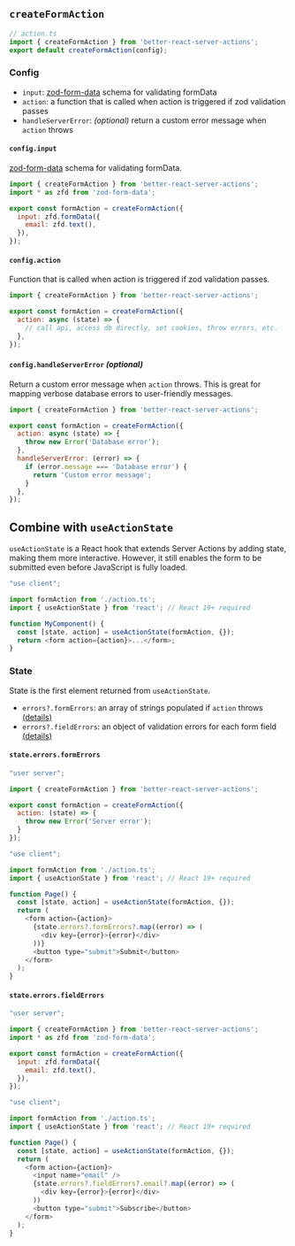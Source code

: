 ## `createFormAction`

```js
// action.ts
import { createFormAction } from 'better-react-server-actions';
export default createFormAction(config);
```

### Config
* `input`: [zod-form-data](https://www.npmjs.com/package/zod-form-data) schema for validating formData
* `action`: a function that is called when action is triggered if zod validation passes
* `handleServerError`: *(optional)* return a custom error message when `action` throws

#### `config.input`

[zod-form-data](https://www.npmjs.com/package/zod-form-data) schema for validating formData.


```js {5-7}
import { createFormAction } from 'better-react-server-actions';
import * as zfd from 'zod-form-data';

export const formAction = createFormAction({
  input: zfd.formData({
    email: zfd.text(),
  }),
});
```

#### `config.action`

Function that is called when action is triggered if zod validation passes.

```js {4-6}
import { createFormAction } from 'better-react-server-actions';

export const formAction = createFormAction({
  action: async (state) => {
    // call api, access db directly, set cookies, throw errors, etc.
  },
});
```

#### `config.handleServerError` *(optional)*

Return a custom error message when `action` throws. 
This is great for mapping verbose database errors to user-friendly messages.

```js {7-11}
import { createFormAction } from 'better-react-server-actions';

export const formAction = createFormAction({
  action: async (state) => {
    throw new Error('Database error');
  },
  handleServerError: (error) => {
    if (error.message === 'Database error') {
      return 'Custom error message';
    }
  },
});
```


## Combine with `useActionState`

`useActionState` is a React hook that extends Server Actions by adding state, making them more interactive. 
However, it still enables the form to be submitted even before JavaScript is fully loaded.

```js {7}
"use client";

import formAction from './action.ts';
import { useActionState } from 'react'; // React 19+ required

function MyComponent() {
  const [state, action] = useActionState(formAction, {});
  return <form action={action}>...</form>;
}
```

### State

State is the first element returned from `useActionState`.

* `errors?.formErrors`: an array of strings populated if `action` throws [(details)](#stateerrorsformerrors)
* `errors?.fieldErrors`: an object of validation errors for each form field [(details)](#stateerrorsfielderrors)

#### `state.errors.formErrors`
```js {7}
"user server";

import { createFormAction } from 'better-react-server-actions';

export const formAction = createFormAction({
  action: (state) => {
    throw new Error('Server error');
  }
});
```

```js {10-12}
"use client";

import formAction from './action.ts';
import { useActionState } from 'react'; // React 19+ required

function Page() {
  const [state, action] = useActionState(formAction, {});
  return (
    <form action={action}>
      {state.errors?.formErrors?.map((error) => (
        <div key={error}>{error}</div>
      ))}
      <button type="submit">Submit</button>
    </form>
  );
}
```

#### `state.errors.fieldErrors`
```js {7-9}
"user server";

import { createFormAction } from 'better-react-server-actions';
import * as zfd from 'zod-form-data';

export const formAction = createFormAction({
  input: zfd.formData({
    email: zfd.text(),
  }),
});
```

```js {11-13}
"use client";

import formAction from './action.ts';
import { useActionState } from 'react'; // React 19+ required

function Page() {
  const [state, action] = useActionState(formAction, {});
  return (
    <form action={action}>
      <input name="email" />
      {state.errors?.fieldErrors?.email?.map((error) => (
        <div key={error}>{error}</div>
      ))
      <button type="submit">Subscribe</button>
    </form>
  );
}
```
